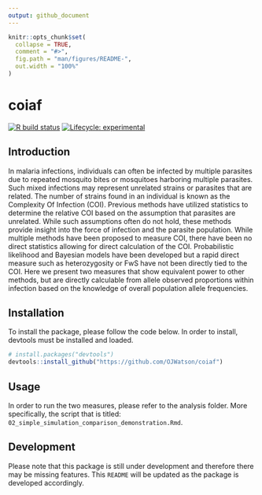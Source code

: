 ```yaml
---
output: github_document
---
```


<!-- README.md is generated from README.Rmd. Please edit that file -->

```r
knitr::opts_chunk$set(
  collapse = TRUE,
  comment = "#>",
  fig.path = "man/figures/README-",
  out.width = "100%"
)
```

# coiaf

<!-- badges: start -->
[![R build status](https://github.com/r-lib/usethis/workflows/R-CMD-check/badge.svg)](https://github.com/r-lib/usethis/actions)
[![Lifecycle: experimental](https://img.shields.io/badge/lifecycle-experimental-orange.svg)](https://www.tidyverse.org/lifecycle/#experimental)
<!-- badges: end -->

## Introduction
In malaria infections, individuals can often be infected by multiple parasites due to repeated mosquito bites or mosquitoes harboring multiple parasites. Such mixed infections may represent unrelated strains or parasites that are related. The number of strains found in an individual is known as the Complexity Of Infection (COI). Previous methods have utilized statistics to determine the relative COI based on the assumption that parasites are unrelated. While such assumptions often do not hold, these methods provide insight into the force of infection and the parasite population. While multiple methods have been proposed to measure COI, there have been no direct statistics allowing for direct calculation of the COI. Probabilistic likelihood and Bayesian models have been developed but a rapid direct measure such as heterozygosity or FwS have not been directly tied to the COI. Here we present two measures that show equivalent power to other methods, but are directly calculable from allele observed proportions within infection based on the knowledge of overall population allele frequencies.  

## Installation
To install the package, please follow the code below. In order to install,
devtools must be installed and loaded.
```r
# install.packages("devtools")
devtools::install_github("https://github.com/OJWatson/coiaf")
```

## Usage
In order to run the two measures, please refer to the analysis folder. 
More specifically, the script that is titled: 
`02_simple_simulation_comparison_demonstration.Rmd`. 

## Development
Please note that this package is still under development and therefore 
there may be missing features. This `README` will be updated as the package
is developed accordingly.
